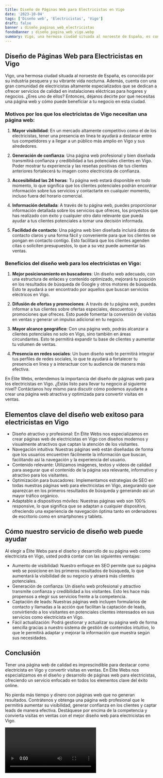 ```yaml
---
title: Diseño de Páginas Web para Electricistas en Vigo
date: '2023-10-04'
tags: ['Diseño web', 'Electricistas', 'Vigo']
draft: false
banner : diseño_paginas_web_electricistas
fondoBanner : diseño_pagina_web_vigo.webp
summary: Vigo, una hermosa ciudad situada al noroeste de España, es conocida por su industria pesquera y su vibrante vida nocturna. Además, cuenta con una gran comunidad de electricistas altamente especializados que se dedican a ofrecer servicios de calidad en instalaciones eléctricas para hogares y negocios. ¿Eres uno de ellos? Entonces, déjanos decirte por qué necesitas una página web y cómo puede beneficiar a tu negocio en esta ciudad.
---
```


## Diseño de Páginas Web para Electricistas en Vigo

Vigo, una hermosa ciudad situada al noroeste de España, es conocida por su industria pesquera y su vibrante vida nocturna. Además, cuenta con una gran comunidad de electricistas altamente especializados que se dedican a ofrecer servicios de calidad en instalaciones eléctricas para hogares y negocios. ¿Eres uno de ellos? Entonces, déjanos decirte por qué necesitas una página web y cómo puede beneficiar a tu negocio en esta ciudad.

### Motivos por los que los electricistas de Vigo necesitan una página web:

1. **Mayor visibilidad**: En un mercado altamente competitivo como el de los electricistas, tener una presencia en línea te ayudará a destacar entre tus competidores y a llegar a un público más amplio en Vigo y sus alrededores.

2. **Generación de confianza**: Una página web profesional y bien diseñada transmitirá confianza y credibilidad a tus potenciales clientes en Vigo. Poder mostrar tu experiencia y las reseñas positivas de tus clientes anteriores fortalecerá tu imagen como electricista de confianza.

3. **Accesibilidad las 24 horas**: Tu página web estará disponible en todo momento, lo que significa que los clientes potenciales podrán encontrar información sobre tus servicios y contactarte en cualquier momento, incluso fuera del horario comercial.

4. **Información detallada**: A través de tu página web, puedes proporcionar información detallada sobre los servicios que ofreces, los proyectos que has realizado con éxito y cualquier otro dato relevante que pueda ayudar a tus clientes potenciales a tomar una decisión informada.

5. **Facilidad de contacto**: Una página web bien diseñada incluirá datos de contacto claros y una forma fácil y conveniente para que los clientes se pongan en contacto contigo. Esto facilitará que los clientes agenden citas o soliciten presupuestos, lo que a su vez puede aumentar las ventas.

### Beneficios del diseño web para los electricistas en Vigo:

1. **Mejor posicionamiento en buscadores**: Un diseño web adecuado, con una estructura de enlaces y contenido optimizado, mejorará tu posición en los resultados de búsqueda de Google y otros motores de búsqueda. Esto te ayudará a ser encontrado por aquellos que buscan servicios eléctricos en Vigo.

2. **Difusión de ofertas y promociones**: A través de tu página web, puedes informar a tus clientes sobre ofertas especiales, descuentos y promociones que ofreces. Esto puede fomentar la conversión de visitas en ventas y generar un impulso adicional en tu negocio.

3. **Mayor alcance geográfico**: Con una página web, podrás alcanzar a clientes potenciales no solo en Vigo, sino también en áreas circundantes. Esto te permitirá expandir tu base de clientes y aumentar tu volumen de ventas.

4. **Presencia en redes sociales**: Un buen diseño web te permitirá integrar tus perfiles de redes sociales, lo que te ayudará a fortalecer tu presencia en línea y a interactuar con tu audiencia de manera más efectiva.

En Élite Webs, entendemos la importancia del diseño de páginas web para los electricistas en Vigo. ¿Estás listo para llevar tu negocio al siguiente nivel? Contáctanos hoy mismo para discutir cómo podemos ayudarte a crear una página web atractiva y optimizada para convertir visitas en ventas.

<GifSeo />

<Cta />

## Elementos clave del diseño web exitoso para electricistas en Vigo

- Diseño atractivo y profesional: En Élite Webs nos especializamos en crear páginas web de electricistas en Vigo con diseños modernos y visualmente atractivos que captan la atención de los visitantes.
- Navegación intuitiva: Nuestras páginas web están diseñadas de forma que los usuarios encuentren fácilmente la información que buscan, facilitando así la navegación y la experiencia del usuario.
- Contenido relevante: Utilizamos imágenes, textos y vídeos de calidad para asegurar que el contenido de la página sea relevante, informativo y atractivo para los visitantes.
- Optimización para buscadores: Implementamos estrategias de SEO en todas nuestras páginas web para electricistas en Vigo, asegurando que aparezcan en los primeros resultados de búsqueda y generando así un mayor tráfico orgánico.
- Adaptable a dispositivos móviles: Nuestras páginas web son 100% responsive, lo que significa que se adaptan a cualquier dispositivo, ofreciendo una experiencia de navegación óptima tanto en ordenadores de escritorio como en smartphones y tablets.

## Cómo nuestro servicio de diseño web puede ayudar

Al elegir a Élite Webs para el diseño y desarrollo de su página web como electricista en Vigo, usted podrá contar con las siguientes ventajas:

- Aumento de visibilidad: Nuestro enfoque en SEO permite que su página web se posicione en los primeros resultados de búsqueda, lo que aumentará la visibilidad de su negocio y atraerá más clientes potenciales.
- Generación de confianza: Un diseño web profesional y atractivo transmite confianza y credibilidad a los visitantes. Esto les hace más propensos a elegir sus servicios frente a la competencia.
- Captación de leads: Nuestras páginas web incluyen formularios de contacto y llamadas a la acción que facilitan la captación de leads, convirtiendo a los visitantes en potenciales clientes interesados en sus servicios como electricista en Vigo.
- Fácil actualización: Podrá gestionar y actualizar su página web de forma sencilla gracias a nuestro sistema de gestión de contenidos intuitivo, lo que le permitirá adaptar y mejorar la información que muestra según sus necesidades.

## Conclusión

Tener una página web de calidad es imprescindible para destacar como electricista en Vigo y convertir visitas en ventas. En Élite Webs nos especializamos en el diseño y desarrollo de páginas web para electricistas, ofreciendo un servicio enfocado en todos los elementos clave del éxito online.

No pierda más tiempo y dinero con páginas web que no generan resultados. Contrátenos y obtenga una página web profesional que le permitirá aumentar su visibilidad, generar confianza en los clientes y captar leads de manera efectiva. Destáquese por encima de la competencia y convierta visitas en ventas con el mejor diseño web para electricistas en Vigo.

<Video />

<CtaBot job='Electricistas' city='Vigo'/>

<Gmaps query='Vigo+españa+maps' />
